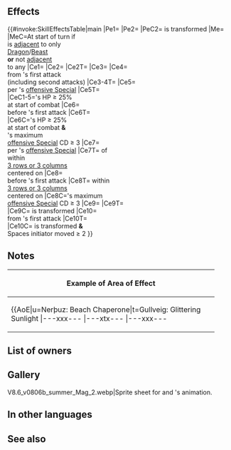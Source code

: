{{Weapon Infobox
|tagid=SID_地の女神の溺愛
|intID=4199
|noImg=1
|exclusive=1
|weaponType=Beast
|canUseMove=Cavalry
|cost=400
|might=14
|range=1
|cooldown=-1
|effect=Accelerates Special trigger (cooldown count-1).<br><br>At start of combat, if unit's HP ≥ 25%, grants bonus to unit's Atk/Spd/Def/Res = number of allies within 3 rows or 3 columns centered on unit × 3, + 5 (max 14), neutralizes effects that guarantee foe's follow-up attacks and effects that prevent unit's follow-up attacks, and reduces damage from foe's first attack by 40% during combat ("first attack" normally means only the first strike; for effects that grant "unit attacks twice," it means the first and second strikes).<br><br>Grants the following effects to allies within 3 rows or 3 columns centered on unit, and if unit's HP ≥ 25% at start of combat, to unit: when that unit or ally's Special triggers during combat, reduces the percentage of foe's non-Special "reduce damage by X%" skills by percentage = that unit or ally's max Special cooldown count value × 30, + 10 (max 100%; excluding area-of-effect Specials), and also, if that unit or ally's max Special cooldown count value ≥ 3 and their attack can trigger their Special, grants Special cooldown count-1 to that unit or ally before their first attack during combat.<br><br>At start of turn, if unit is adjacent to only beast or dragon allies or is not adjacent to any ally, unit transforms (otherwise, unit reverts). If unit transforms, grants Atk+2 to unit, inflicts Atk/Def-X on foe during combat (X = number of spaces from start position to end position of whoever initiated combat, + 3; max 6), and also, if X ≥ 5, reduces damage from foe's first attack by 30% during combat.
|required=Adult (Cavalry)
|properties=
}}
==Effects==
{{#invoke:SkillEffectsTable|main
|Pe1={{Eft|Accelerates Special}}
|Pe2={{Eft|Stat Boosts|Atk|2}}
|PeC2={{SkillTargetText|Unit}} is transformed
|Me={{Eft|Transform}}
|MeC=At start of turn if<br>{{Tgt|Unit}} is [[adjacent]] to only<br>{{Cwti|group=1|Beast,Dragon}} [[Dragon]]/[[Beast]]<br>{{Tgt|Allies}} '''or''' not [[adjacent]]<br>to any {{Tgt|Ally}}
|Ce1={{Eft|Temporary buffs|Atk/Spd/Def/Res|3 x {{Tgt|Allies}} within<br>[[3 rows or 3 columns]]<br>centered on {{Tgt|Unit}}, + 5|max=14}}
|Ce2={{Eft|Neutralize Guaranteed Follow-Ups}}
|Ce2T={{Tgt|Foe}}
|Ce3={{Eft|Neutralize Prevent Follow-Ups}}
|Ce4={{Eft|Damage Reduction|40%}}<br>from {{Tgt|Foe}}'s first attack<br>(including second attacks)
|Ce3-4T={{Tgt|Unit}}
|Ce5={{Eft|Reduce Damage Reduction|percent=1|max=100%|30 × {{Tgt|Unit}}'s max CD, +10}}<br>per {{Tgt|Unit}}'s [[offensive Special]]
|Ce5T={{Tgt|Foe}} <br>
|CeC1-5={{Tgt|Unit}}'s HP ≥ 25%<br>at start of combat
|Ce6={{Eft|Reduce Cooldown|1}}<br>before {{Tgt|Unit}}'s first attack
|Ce6T={{Tgt|Unit}}<br>
|Ce6C={{Tgt|Unit}}'s HP ≥ 25%<br>at start of combat '''&'''<br>{{Tgt|Unit}}'s maximum<br>[[offensive Special]] CD ≥ 3
|Ce7={{Eft|Reduce Damage Reduction|percent=1|max=100%|30 x {{Tgt|Ally}}'s max CD, +10}}<br>per {{Tgt|Ally}}'s [[offensive Special]]
|Ce7T={{Tgt|Foes}} of<br>{{Tgt|Allies}} within<br>[[3 rows or 3 columns]]<br>centered on {{Tgt|Unit}}
|Ce8={{Eft|Reduce Cooldown|1}}<br>before {{Tgt|Ally}}'s first attack
|Ce8T={{Tgt|Allies}} within<br>[[3 rows or 3 columns]]<br>centered on {{Tgt|Unit}}
|Ce8C={{Tgt|Ally}}'s maximum<br>[[offensive Special]] CD ≥ 3
|Ce9={{Eft|Temporary debuffs|Atk/Def|Spaces initiator moved + 3|max=6}}
|Ce9T={{Tgt|Foe}}<br>
|Ce9C={{Tgt|Unit}} is transformed
|Ce10={{Eft|Damage Reduction|30%}}<br>from {{Tgt|Foe}}'s first attack
|Ce10T={{Tgt|Unit}} <br>
|Ce10C={{Tgt|Unit}} is transformed '''&'''<br>Spaces initiator moved ≥ 2
}}

==Notes==
{{Temporary buffs}}
{{Follow-up effect neutralization}}
{{DamagePercentageReduction}}
{{Reduce Damage Reduction}}
{{CombatCooldownCount|-1}}
{{AlliesCombatEffect|effect=damage reduction reducing and Special cooldown count reducing effects}} 
{{Beast (Cavalry)}}
{|class="wikitable default mw-collapsible" 
!Example of Area of Effect
|-
|align="middle" style="max-width:450px;margin:auto"|{{AoE|u=Nerþuz: Beach Chaperone|t=Gullveig: Glittering Sunlight
|---xxx---
|---xtx---
|---xxx---
|xxxxxxxxx
|xxxxuxxxx
|xxxxxxxxx
|---xxx---
|---xxx---
|---xxx---
}}
|}

==List of owners==
{{Skill Hero List}}
==Gallery==
<gallery>
V8.6_v0806b_summer_Mag_2.webp|Sprite sheet for {{St|Sea Tambourine+}} and {{PAGENAME}}'s animation.
</gallery>
==In other languages==
{{OtherLanguages
|japanese=地の女神の溺愛
|german=Nerþuz' Liebe
|spanishEU=Amor de Nerþuz
|spanishLA=Amor de Nerþuz
|french=Amour de Nerþuz
|italian=Affetto di Nerþuz
|chineseTW=地之女神的溺愛
|portuguese=Amor de Nerþuz
}}
==See also==
{{See also skills|cond=(Description LIKE '%grants%to allies within%rows%' OR Description LIKE '%special cooldown count-1%before%first attack%' OR Description LIKE '%max Special cooldown count value ≥%') AND Exclusive='1'}}
{{Weapons Navbox}}